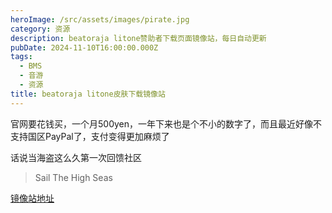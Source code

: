 ```yaml
---
heroImage: /src/assets/images/pirate.jpg
category: 资源
description: beatoraja litone赞助者下载页面镜像站，每日自动更新
pubDate: 2024-11-10T16:00:00.000Z
tags:
  - BMS
  - 音游
  - 资源
title: beatoraja litone皮肤下载镜像站
---
```


官网要花钱买，一个月500yen，一年下来也是个不小的数字了，而且最近好像不支持国区PayPal了，支付变得更加麻烦了

话说当海盗这么久第一次回馈社区

> Sail The High Seas

[镜像站地址](https://litone.inf.li/ "litone赞助者下载镜像站")
